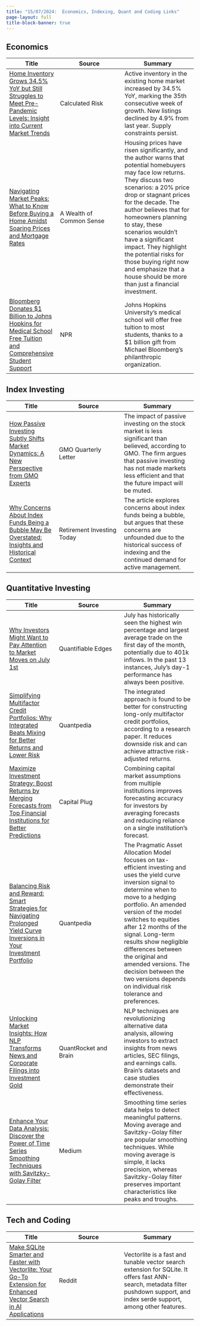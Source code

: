 ```yaml
---
title: "15/07/2024:  Economics, Indexing, Quant and Coding Links"
page-layout: full
title-block-banner: true
---
```


## Economics

| Title | Source | Summary	|
|-------|---------|----------|
| [Home Inventory Grows 34.5% YoY but Still Struggles to Meet Pre-Pandemic Levels: Insight into Current Market Trends](http://www.calculatedriskblog.com/2024/07/realtorcom-reports-active-inventory-up_01292103715.html ) |	Calculated Risk	| Active inventory in the existing home market increased by 34.5% YoY, marking the 35th consecutive week of growth. New listings declined by 4.9% from last year. Supply constraints persist. |
| [Navigating Market Peaks: What to Know Before Buying a Home Amidst Soaring Prices and Mortgage Rates](https://awealthofcommonsense.com/2024/07/buying-a-house-at-the-top-of-the-market/) |	A Wealth of Common Sense	|Housing prices have risen significantly, and the author warns that potential homebuyers may face low returns. They discuss two scenarios: a 20% price drop or stagnant prices for the decade. The author believes that for homeowners planning to stay, these scenarios wouldn't have a significant impact. They highlight the potential risks for those buying right now and emphasize that a house should be more than just a financial investment. |
|  [Bloomberg Donates $1 Billion to Johns Hopkins for Medical School Free Tuition and Comprehensive Student Support](https://www.npr.org/2024/07/09/g-s1-8876/johns-hopkins-medical-school-bloomberg)|	NPR	| Johns Hopkins University's medical school will offer free tuition to most students, thanks to a $1 billion gift from Michael Bloomberg's philanthropic organization. |


## Index Investing

| Title | Source | Summary	|
|-------|---------|----------|
| [How Passive Investing Subtly Shifts Market Dynamics: A New Perspective from GMO Experts](https://www.institutionalinvestor.com/article/2dgy5jctx2rb7g3wv2juo/portfolio/gmo-passive-investings-impact-has-been-overblown-but-its-not-negligible ) |	GMO Quarterly Letter |	The impact of passive investing on the stock market is less significant than believed, according to GMO. The firm argues that passive investing has not made markets less efficient and that the future impact will be muted. 	|
| [Why Concerns About Index Funds Being a Bubble May Be Overstated: Insights and Historical Context](https://jlcollinsnh.com/2024/07/09/are-index-funds-a-bubble/)|	Retirement Investing Today	| The article explores concerns about index funds being a bubble, but argues that these concerns are unfounded due to the historical success of indexing and the continued demand for active management.  |


## Quantitative Investing
| Title | Source | Summary	|
|-------|---------|----------|
|[Why Investors Might Want to Pay Attention to Market Moves on July 1st](https://quantifiableedges.com/july-remains-king-of-day-1-performance/)|	Quantifiable Edges	| July has historically seen the highest win percentage and largest average trade on the first day of the month, potentially due to 401k inflows. In the past 13 instances, July's day-1 performance has always been positive. 	|
|[Simplifying Multifactor Credit Portfolios: Why Integrated Beats Mixing for Better Returns and Lower Risk](https://quantpedia.com/how-to-construct-a-long-only-multifactor-credit-portfolio/ )|	Quantpedia|	The integrated approach is found to be better for constructing long-only multifactor credit portfolios, according to a research paper. It reduces downside risk and can achieve attractive risk-adjusted returns. 	|
|[Maximize Investment Strategy: Boost Returns by Merging Forecasts from Top Financial Institutions for Better Predictions](https://portfoliooptimizer.io/blog/capital-market-assumptions-combining-institutions-forecasts-for-improved-accuracy/ )	| Capital Plug|	Combining capital market assumptions from multiple institutions improves forecasting accuracy for investors by averaging forecasts and reducing reliance on a single institution's forecast. 	|
|[Balancing Risk and Reward: Smart Strategies for Navigating Prolonged Yield Curve Inversions in Your Investment Portfolio](https://quantpedia.com/a-few-thoughts-on-pragmatic-asset-allocation/ )|	Quantpedia|	The Pragmatic Asset Allocation Model focuses on tax-efficient investing and uses the yield curve inversion signal to determine when to move to a hedging portfolio. An amended version of the model switches to equities after 12 months of the signal. Long-term results show negligible differences between the original and amended versions. The decision between the two versions depends on individual risk tolerance and preferences. 	|
|[Unlocking Market Insights: How NLP Transforms News and Corporate Filings into Investment Gold](https://www.quantrocket.com/blog/brain-alternative-data)	|QuantRocket and Brain|	NLP techniques are revolutionizing alternative data analysis, allowing investors to extract insights from news articles, SEC filings, and earnings calls. Brain's datasets and case studies demonstrate their effectiveness. |
|[Enhance Your Data Analysis: Discover the Power of Time Series Smoothing Techniques with Savitzky-Golay Filter](https://medium.com/bip-xtech/stop-using-moving-average-to-smooth-your-time-series-2179af9ed59b)	|Medium	| Smoothing time series data helps to detect meaningful patterns. Moving average and Savitzky-Golay filter are popular smoothing techniques. While moving average is simple, it lacks precision, whereas Savitzky-Golay filter preserves important characteristics like peaks and troughs. |


## Tech and Coding
| Title | Source | Summary	|
|-------|---------|----------|
|[Make SQLite Smarter and Faster with Vectorlite: Your Go-To Extension for Enhanced Vector Search in AI Applications](https://www.reddit.com/r/Python/comments/1e26xsm/vectorlite_a_fast_vector_search_extension_for/ ) |	Reddit	| Vectorlite is a fast and tunable vector search extension for SQLite. It offers fast ANN-search, metadata filter pushdown support, and index serde support, among other features.|



